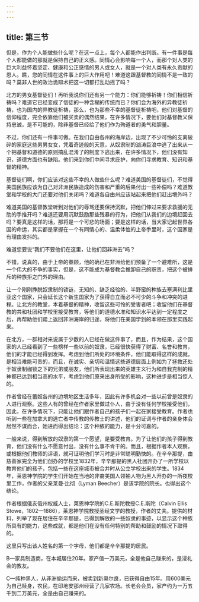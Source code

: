 ```yaml
---
---
---
```

title: 第三节
---




但是，作为个人能做些什么呢？在这一点上，每个人都能作出判断。有一件事是每个人都能做的那就是保持自己的正义感。同情心会影响每一个人，而那个对人类的巨大利益怀着坚定、健康和公正感情的男人或女人，就是一个对人类有永久贡献的恩人。瞧，您的同情在这件事上的巨大作用吧！难道这跟基督教的同情不是一致的吗？莫非人世的政治诡辩术把这一切都打乱动摇了吗？

北方的男女基督徒们！再听我说你们还有另一个能力：你们能够祈祷！你们相信祈祷吗？难道它已经变成了信徒的一种含糊的传统而已？你们会为海外的异教徒祈祷，也为国内的异教徒祈祷，那么，也为那些不幸的基督徒祈祷吧，他们对基督的信仰程度，完全依靠他们被买卖的偶然结果，在许多情况下，要他们对基督教义保持忠诚，是不可能的，除非基督已经给了他们作为殉道者的勇气和胆量。

不过，你们还有一件事可做。在我们自由各州的海岸边，出现了不少可怜的支离破碎的家庭这些男男女女，凭着奇迹般的天意，从奴隶制的汹涛巨浪中逃了出来从一个把基督和道德的原则搞乱混淆了的制度下逃出来，在许多情况下，他们没有知识，道德方面也有缺陷。他们来到你们中间寻求庇护，向你们寻求教育、知识和基督的精神。

基督徒们啊，你们应该对这些不幸的人做些什么呢？难道美国的基督徒们，不觉得美国民族应该为自己对非洲民族造成的伤害和严重的后果付出一些补偿吗？难道教堂和学校的大门还要对他们关闭吗？难道各自由州应该站起来把他们赶出境外吗？

难道美国的基督教堂听到对他们的辱骂还要保持沉默，把他们伸过来要求救援的无助的手推开吗？难道还要用沉默鼓励那些残暴的行为，把他们从我们的边境赶回去吗？要真是这样的话，那将是一个可悲的场面；要是这样的话，当大家记起世界各国的命运，其实都是掌握在一个有同情心的、温柔体恤的上帝手里时，这个国家是有理由发抖的。

难道您要说“我们不要他们在这里，让他们回非洲去”吗？

不错，说真的，由于上帝的眷顾，他的确已在非洲给他们预备了一个避难所，这是一个伟大的不争的事实，但是，这不能成为基督教会推卸自己的职责，把这个被排斥的种族拒之门外的理由。

让一个刚刚挣脱奴隶制的锁链，无知的、缺乏经验的、半野蛮的种族去塞满利比里亚这个国家，只会延长这个新生国家为了获得自立而必不可少的斗争和冲突的进程。让北方的教堂，本着基督的精神，收留这些可怜的受害者吧；收留他们在基督教的共和社团和学校里接受教育，等他们的道德水准和知识水平达到一定程度之后，再帮助他们踏上返回非洲海岸的归途，将他们在美国学到的本领在那里实践起来。

在北方，一群相对来说属于少数的人已经在做这件事了，而且，作为结果，这个国家的人已经看到了一些榜样一些以前的奴隶，已经很快获得了财富、名誉和教育，他们的才能已经得到发挥。考虑到他们所处的环境条件，他们能取得这样的成就，是相当难能可贵的，而且，在诚实、亲切和温情这些道德层面上例如为了拯救还处于奴隶制枷锁之下的兄弟或朋友，他们所表现出来的英雄主义行为和自我克制的精神都已达到相当高的水平，考虑到他们原来出身所受的影响，这种进步是相当惊人的。

作者曾经在蓄奴各州的边境地区生活多年，因此有许多机会对一些以前曾是奴隶的人进行观察。这些人有的曾经在作者家里做过仆人，由于没有任何学校接受他们，因此，在许多情况下，只能让他们跟作者自己的孩子们一起在家接受教育。作者也听到一些在加拿大的逃亡者中传教的传教士的讲述，他们的证词与作者的亲身体会居然不谋而合，她进而得出结论：这个种族的能力，是十分可嘉的。

一般来说，得到解放的奴隶的第一个愿望，是要受教育。为了让他们的孩子得到教育，他们没有什么不愿意付出，没有什么事不肯干的。而且，根据作者本人观察，或根据他们教师的评语，就可证明他们学习时是非常聪明勤快的。在辛辛那提，由慈善家完全为他们创办的学校里1832年，辛辛那提的黑人社团开办了一所学校以教育他们的孩子，包括一些在这座城市被合并时从公立学校出来的学生。1834年，莱恩神学院的学生们开始在当地的非裔美国人领袖人物为黑人开办的一所夜校里工作，作者的父亲莱曼·比彻（Lyman Beecher）是该学院的院长。也得出这个结论。

作者根据俄亥俄州权威人士，莱恩神学院的C.E.斯陀教授C.E.斯陀（Calvin Ellis Stowe，1802—1886），莱恩神学院教授圣经文学的教授，作者的丈夫。提供的材料，列举了现在居住在辛辛那提，已得到解放的一些奴隶的事迹，以显示这个种族所具有的能力，这些成就，都是他们在没有任何特别的帮助和鼓励的情况下取得的。

这里只写出该人姓名的第一个字母，他们都是辛辛那提的居民。

B—家具制造商，在本城居住20年。家产值一万美元，全是他自己赚来的，是浸礼会的教友。

C—纯种黑人，从非洲偷运而来，被卖到新奥尔良，已获得自由15年。用600美元为自己赎身，农民，在印地安那州经营了几家农场。长老会会员，家产约为一万五千到二万美元，全是由自己赚来的。
